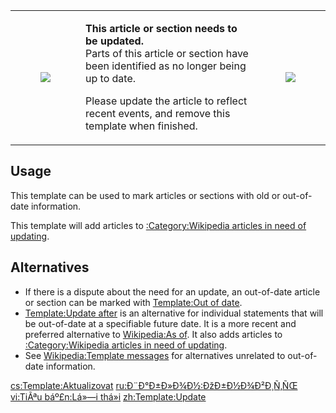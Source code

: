 {| class="messagebox" style="width: auto;"
|-
| [[Image:Current event marker.png| ]]
| '''This article or section needs to be updated.''' <br> Parts of this article or section have been identified as no longer being up to date. 

Please update the article to reflect recent events, and remove this template when finished.
| [[Image:Nuvola apps important.png| ]]
|}<includeonly>{{{category|[[Category:Wikipedia articles in need of updating]]}}}</includeonly><noinclude>

== Usage ==
This template can be used to mark articles or sections with old or out-of-date information.  

This template will add articles to [[:Category:Wikipedia articles in need of updating]].

==Alternatives==
*If there is a dispute about the need for an update, an out-of-date article or section can be marked with [[Template:Out of date]].
*[[Template:Update after]] is an alternative for individual statements that will be out-of-date at a specifiable future date. It is a more recent and preferred alternative to [[Wikipedia:As of]].  It also adds articles to [[:Category:Wikipedia articles in need of updating]].
*See [[Wikipedia:Template messages]] for alternatives unrelated to out-of-date information.

[[Category:Wikipedia maintenance templates|{{PAGENAME}}]]
[[cs:Template:Aktualizovat]]
[[ru:Ð¨Ð°Ð±Ð»Ð¾Ð½:ÐžÐ±Ð½Ð¾Ð²Ð¸Ñ‚ÑŒ]]
[[vi:TiÃªu báº£n:Lá»—i thá»i]]
[[zh:Template:Update]]
</noinclude>